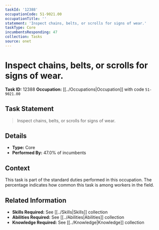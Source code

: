 ```yaml
---
taskId: '12388'
occupationCode: 51-9021.00
occupationTitle: ''
statement: 'Inspect chains, belts, or scrolls for signs of wear.'
taskType: Core
incumbentsResponding: 47
collection: Tasks
source: onet
---
```

# Inspect chains, belts, or scrolls for signs of wear.

**Task ID:** 12388
**Occupation:** [[../Occupations|Occupation]] with code `51-9021.00`

## Task Statement

> Inspect chains, belts, or scrolls for signs of wear.

## Details

- **Type:** Core
- **Performed By:** 47.0% of incumbents

## Context

This task is part of the standard duties performed in this occupation. The percentage indicates how common this task is among workers in the field.

## Related Information

- **Skills Required:** See [[../Skills|Skills]] collection
- **Abilities Required:** See [[../Abilities|Abilities]] collection
- **Knowledge Required:** See [[../Knowledge|Knowledge]] collection

